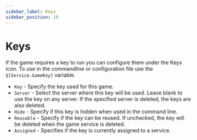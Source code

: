 ```yaml
---
sidebar_label: Keys
sidebar_position: 19
---
```


# Keys

If the game requires a key to run you can configure them under the Keys icon. To use in the commandline or configuration file use the `$[Service.GameKey]` variable.

- `Key` - Specify the key used for this game.
- `Server` - Select the server where this key will be used. Leave blank to use the key on any server. If the specified server is deleted, the keys are also deleted.
- `Hide` - Specify if this key is hidden when used in the command line.
- `Reusable` - Specify if the key can be reused. If unchecked, the key will be deleted when the game service is deleted.
- `Assigned` - Specifies if the key is currently assigned to a service.